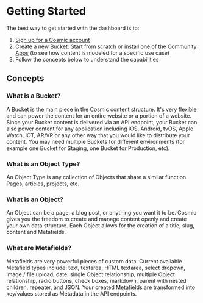# Getting Started

The best way to get started with the dashboard is to:

1. [Sign up for a Cosmic account](https://app.cosmicjs.com/signup)
2. Create a new Bucket: Start from scratch or install one of the [Community Apps](https://www.cosmicjs.com/apps) (to see how content is modeled for a specific use case)
3. Follow the concepts below to understand the capabilities

## Concepts

### What is a Bucket?

A Bucket is the main piece in the Cosmic content structure. It's very flexible and can power the content for an entire website or a portion of a website. Since your Bucket content is delivered via an API endpoint, your Bucket can also power content for any application including iOS, Android, tvOS, Apple Watch, IOT, AR/VR or any other way that you would like to distribute your content. You may need multiple Buckets for different environments (for example one Bucket for Staging, one Bucket for Production, etc).

### What is an Object Type?

An Object Type is any collection of Objects that share a similar function. Pages, articles, projects, etc.

### What is an Object?

An Object can be a page, a blog post, or anything you want it to be. Cosmic gives you the freedom to create and manage content openly and create your own data structure. Each Object allows for the creation of a title, slug, content and Metafields.

### What are Metafields?

Metafields are very powerful pieces of custom data. Current available Metafield types include: text, textarea, HTML textarea, select dropown, image / file upload, date, single Object relationship, multiple Object relationship, radio buttons, check boxes, markdown, parent with nested children, repeater, and JSON. Your created Metafields are transformed into key/values stored as Metadata in the API endpoints.
